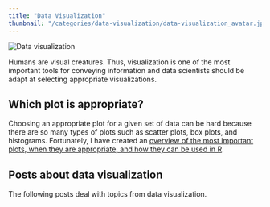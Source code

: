 ```yaml
---
title: "Data Visualization"
thumbnail: "/categories/data-visualization/data-visualization_avatar.jpg"
---
```

<img src="data-visualization_avatar.jpg" alt="Data visualization">

Humans are visual creatures. Thus, visualization is one of the most important tools for conveying information and data scientists should be adapt at selecting appropriate visualizations. 

## Which plot is appropriate?

Choosing an appropriate plot for a given set of data can be hard because there are so many types of plots such as scatter plots, box plots, and histograms. Fortunately, I have created an [overview of the most important plots, when they are appropriate, and how they can be used in R](/tags/plot/).

## Posts about data visualization

The following posts deal with topics from data visualization.

